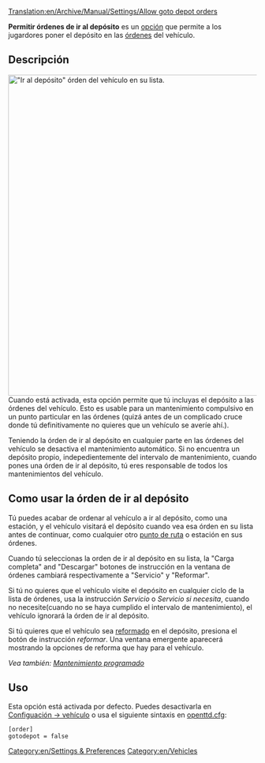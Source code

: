 [[Translation:en/Archive/Manual/Settings/Allow goto depot orders]]

'''Permitir órdenes de ir al depósito''' es un [[es/Archive/Manual/Settings/Opciones avanzadas|opción]] que permite a los jugardores poner el depósito en las [[es/Manual/Órdenes|órdenes]] del vehículo. 

== Descripción ==
[[File:en/Órden de ir al depósito OpenTTD.png|right|thumb|650px|"Ir al depósito" órden del vehículo en su lista.]]
Cuando está activada, esta opción permite que tú incluyas el depósito a las órdenes del vehículo. Esto es usable para un mantenimiento compulsivo en un punto particular en las órdenes (quizá antes de un complicado cruce donde tú definitivamente no quieres que un vehículo se averíe ahí.).

Teniendo la órden de ir al depósito en cualquier parte en las órdenes del vehículo se desactiva el mantenimiento automático. Si no encuentra un depósito propio, indepedientemente del intervalo de mantenimiento, cuando pones una órden de ir al depósito, tú eres responsable de todos los mantenimientos del vehículo. 

== Como usar la órden de ir al depósito ==
Tú puedes acabar de ordenar al vehículo a ir al depósito, como una estación, y el vehículo visitará el depósito cuando vea esa órden en su lista antes de continuar, como cualquier otro [[es/Manual/Puntos de ruta|punto de ruta]] o estación en sus órdenes. 

Cuando tú seleccionas la orden de ir al depósito en su lista, la "Carga completa" and "Descargar" botones de instrucción en la ventana de órdenes cambiará respectivamente a "Servicio" y "Reformar".

Si tú no quieres que el vehículo visite el depósito en cualquier ciclo de la lista de órdenes, usa la instrucción ''Servicio'' o ''Servicio si necesita'', cuando no necesite(cuando no se haya cumplido el intervalo de mantenimiento), el vehículo ignorará la órden de ir al depósito.

Si tú quieres que el vehículo sea [[es/Manual/Reformar vehículos|reformado]] en el depósito, presiona el botón de instrucción ''reformar''. Una ventana emergente aparecerá mostrando la opciones de reforma que hay para el vehículo.

''Vea también: [[es/Manual/Mantenimiento#Mantenimiento Programado|Mantenimiento programado]]''

== Uso ==
Esta opción está activada por defecto. Puedes desactivarla en [[es/Archive/Manual/Settings/Opciones avanzadas/Vehículos|Configuación -> vehículo]] o usa el siguiente sintaxis en [[es/Archive/Manual/Settings/Openttd.cfg|openttd.cfg]]:
<pre>[order]
gotodepot = false</pre>

[[Category:en/Settings & Preferences]]
[[Category:en/Vehicles]]